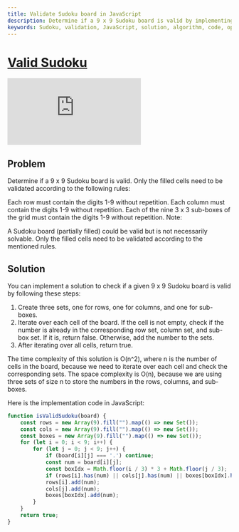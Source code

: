 ```yaml
---
title: Validate Sudoku board in JavaScript
description: Determine if a 9 x 9 Sudoku board is valid by implementing a solution in JavaScript that checks if the board follows the given rules of containing digits 1-9 without repetition in rows, columns, and sub-boxes.
keywords: Sudoku, validation, JavaScript, solution, algorithm, code, optimization
---
```



# [Valid Sudoku](https://leetcode.com/problems/valid-sudoku/) <DifficultyChip difficulty="medium" />

<div className="iframe-container">
	<iframe className="responsive-iframe" src="https://www.youtube.com/embed/TjFXEUCMqI8"
					title="YouTube video player" frameBorder="0"
					allow="accelerometer; autoplay; clipboard-write; encrypted-media; gyroscope; picture-in-picture"
					allowFullScreen></iframe>
</div>

## Problem

Determine if a 9 x 9 Sudoku board is valid. Only the filled cells need to be validated according to the following rules:

Each row must contain the digits 1-9 without repetition.
Each column must contain the digits 1-9 without repetition.
Each of the nine 3 x 3 sub-boxes of the grid must contain the digits 1-9 without repetition.
Note:

A Sudoku board (partially filled) could be valid but is not necessarily solvable.
Only the filled cells need to be validated according to the mentioned rules.

## Solution

You can implement a solution to check if a given 9 x 9 Sudoku board is valid by following these steps:

1. Create three sets, one for rows, one for columns, and one for sub-boxes.
2. Iterate over each cell of the board. If the cell is not empty, check if the number is already in the corresponding row set, column set, and sub-box set. If it is, return false. Otherwise, add the number to the sets.
3. After iterating over all cells, return true.

The time complexity of this solution is O(n^2), where n is the number of cells in the board, because we need to iterate over each cell and check the corresponding sets. The space complexity is O(n), because we are using three sets of size n to store the numbers in the rows, columns, and sub-boxes.

Here is the implementation code in JavaScript:

```javascript
function isValidSudoku(board) {
    const rows = new Array(9).fill("").map(() => new Set());
    const cols = new Array(9).fill("").map(() => new Set());
    const boxes = new Array(9).fill("").map(() => new Set());
    for (let i = 0; i < 9; i++) {
        for (let j = 0; j < 9; j++) {
            if (board[i][j] === '.') continue;
            const num = board[i][j];
            const boxIdx = Math.floor(i / 3) * 3 + Math.floor(j / 3);
            if (rows[i].has(num) || cols[j].has(num) || boxes[boxIdx].has(num)) return false;
            rows[i].add(num);
            cols[j].add(num);
            boxes[boxIdx].add(num);
        }
    }
    return true;
}
```
